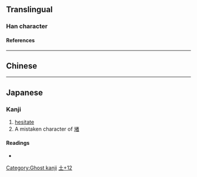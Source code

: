 {{character info}}
==Translingual==

===Han character===
{{Han char|rn=32|rad=土|as=12|sn=15|four=|canj=GTJA|ids=⿰土著}}

====References====
{{Han ref|kx=0240.301|hdz=10486.041|uh=58B8}}

----

==Chinese==
{{zh-see|躇|v}}

----

==Japanese==

===Kanji===
{{ja-kanji|grade=|rs=土12}}

# [[hesitate]]
# A mistaken character of [[堵]]

====Readings====
* {{ja-readings|on=[[しょ]] (sho)|kun=}}

[[Category:Ghost kanji]]
[[Category:Japanese-only CJKV Characters|土+12]]